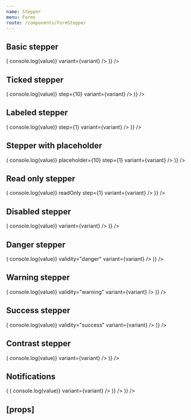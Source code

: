 ```yaml
---
name: Stepper
menu: Forms
route: /components/FormStepper
---
```



<PageTitle title="Stepper" src="components/Form/Stepper" />

## Basic stepper

<Playground>
  <ThemeWrapper>
    <Looper
      list={variants}
      render={variant => (
        <Rhythm py={3}>
          <FormComponentDemo property="value" initialValue={10} unwrapped>
            <Stepper
              aria-label="Super fantastic label"
              onChange={(event, value) => console.log(value)}
              variant={variant}
            />
          </FormComponentDemo>
        </Rhythm>
      )}
    />
  </ThemeWrapper>
</Playground>

## Ticked stepper

<Playground>
  <ThemeWrapper>
    <Looper
      list={variants}
      render={variant => (
        <Rhythm py={3}>
          <FormComponentDemo property="value" initialValue={10} unwrapped>
            <Stepper
              aria-label="Super fantastic label"
              id="demo-ticked-stepper"
              max={100}
              min={-100}
              onChange={(event, value) => console.log(value)}
              step={10}
              variant={variant}
            />
          </FormComponentDemo>
        </Rhythm>
      )}
    />
  </ThemeWrapper>
</Playground>

## Labeled stepper

<Playground>
  <ThemeWrapper>
    <Looper
      list={variants}
      render={variant => (
        <Rhythm py={3}>
          <FormComponentDemo property="value" initialValue={10} unwrapped>
            <Stepper
              label="Cool label"
              max={12}
              min={2}
              onChange={(event, value) => console.log(value)}
              step={1}
              variant={variant}
            />
          </FormComponentDemo>
        </Rhythm>
      )}
    />
  </ThemeWrapper>
</Playground>

## Stepper with placeholder

<Playground>
  <ThemeWrapper>
    <Looper
      list={variants}
      render={variant => (
        <Rhythm py={3}>
          <FormComponentDemo property="value" unwrapped>
            <Stepper
              label="Cool label"
              max={12}
              min={2}
              onChange={(event, value) => console.log(value)}
              placeholder={10}
              step={1}
              variant={variant}
            />
          </FormComponentDemo>
        </Rhythm>
      )}
    />
  </ThemeWrapper>
</Playground>

## Read only stepper

<Playground>
  <ThemeWrapper>
    <Looper
      list={variants}
      render={variant => (
        <Rhythm py={3}>
          <FormComponentDemo property="value" initialValue={10} unwrapped>
            <Stepper
              label="Cool label"
              max={12}
              min={2}
              onChange={(event, value) => console.log(value)}
              readOnly
              step={1}
              variant={variant}
            />
          </FormComponentDemo>
        </Rhythm>
      )}
    />
  </ThemeWrapper>
</Playground>

## Disabled stepper

<Playground>
  <ThemeWrapper>
    <Looper
      list={variants}
      render={variant => (
        <Rhythm py={3}>
          <FormComponentDemo property="value" initialValue={30} unwrapped>
            <Stepper
              aria-label="Super fantastic label"
              disabled
              onChange={(event, value) => console.log(value)}
              variant={variant}
            />
          </FormComponentDemo>
        </Rhythm>
      )}
    />
  </ThemeWrapper>
</Playground>

## Danger stepper

<Playground>
  <ThemeWrapper>
    <Looper
      list={variants}
      render={variant => (
        <Rhythm py={3}>
          <FormComponentDemo property="value" initialValue={60} unwrapped>
            <Stepper
              aria-label="Super fantastic label"
              onChange={(event, value) => console.log(value)}
              validity="danger"
              variant={variant}
            />
          </FormComponentDemo>
        </Rhythm>
      )}
    />
  </ThemeWrapper>
</Playground>

## Warning stepper

<Playground>
  <ThemeWrapper>
    <Looper
      list={variants}
      render={variant => (
        <Rhythm py={3}>
          <FormComponentDemo property="value" initialValue={60} unwrapped>
            <Stepper
              aria-label="Super fantastic label"
              onChange={(event, value) => console.log(value)}
              validity="warning"
              variant={variant}
            />
          </FormComponentDemo>
        </Rhythm>
      )}
    />
  </ThemeWrapper>
</Playground>

## Success stepper

<Playground>
  <ThemeWrapper>
    <Looper
      list={variants}
      render={variant => (
        <Rhythm py={3}>
          <FormComponentDemo property="value" initialValue={60} unwrapped>
            <Stepper
              aria-label="Super fantastic label"
              onChange={(event, value) => console.log(value)}
              validity="success"
              variant={variant}
            />
          </FormComponentDemo>
        </Rhythm>
      )}
    />
  </ThemeWrapper>
</Playground>

## Contrast stepper

<Playground>
  <ThemeWrapper contrast>
    <Looper
      list={variants}
      render={variant => (
        <Rhythm py={3}>
          <FormComponentDemo property="value" initialValue={30} contrast unwrapped>
            <Stepper
              aria-label="Super fantastic label"
              contrast
              onChange={(event, value) => console.log(value)}
              variant={variant}
            />
          </FormComponentDemo>
        </Rhythm>
      )}
    />
  </ThemeWrapper>
</Playground>

## Notifications

<Playground>
  <ThemeWrapper>
    <Looper
      list={variants}
      render={variant => (
        <Looper
          list={['success', 'danger', 'warning', 'primary', 'neutral']}
          render={level => (
            <Rhythm py={3}>
              <FormComponentDemo property="value" initialValue={10} unwrapped>
                <NotifiedStepper
                  aria-label="Super fantastic label"
                  level={level}
                  notification={`This is an example ${level} notification.`}
                  onChange={(event, value) => console.log(value)}
                  variant={variant}
                />
              </FormComponentDemo>
            </Rhythm>
          )}
        />
      )}
    />
  </ThemeWrapper>
</Playground>

## \[props\]

<Props of={Stepper} />
